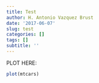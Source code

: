 ```yaml
---
title: Test
author: H. Antonio Vazquez Brust
date: '2017-06-07'
slug: test
categories: []
tags: []
subtitle: ''
---
```


PLOT HERE:

```r
plot(mtcars)
```

